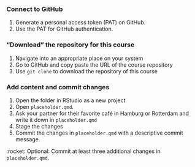 ### Connect to GitHub

1.  Generate a personal access token (PAT) on GitHub.
1.  Use the PAT for GitHub authentication.

### "Download" the repository for this course
1. Navigate into an appropriate place on your system
1. Go to GitHub and copy paste the URL of the course repository
1. Use `git clone` to download the repository of this course

### Add content and commit changes

1. Open the folder in RStudio as a new project
1. Open `placeholder.qmd`.
1. Ask your partner for their favorite café in Hamburg or Rotterdam and write it down in `placeholder.qmd`
1. Stage the changes
1. Commit the changes in `placeholder.qmd` with a descriptive commit message.

:rocket: Optional: Commit at least three additional changes in `placeholder.qmd`.